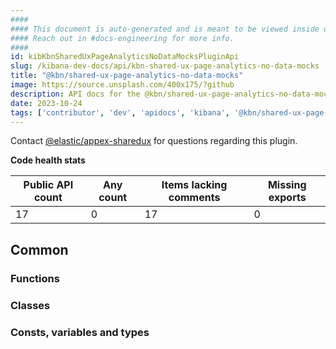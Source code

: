 ```yaml
---
####
#### This document is auto-generated and is meant to be viewed inside our experimental, new docs system.
#### Reach out in #docs-engineering for more info.
####
id: kibKbnSharedUxPageAnalyticsNoDataMocksPluginApi
slug: /kibana-dev-docs/api/kbn-shared-ux-page-analytics-no-data-mocks
title: "@kbn/shared-ux-page-analytics-no-data-mocks"
image: https://source.unsplash.com/400x175/?github
description: API docs for the @kbn/shared-ux-page-analytics-no-data-mocks plugin
date: 2023-10-24
tags: ['contributor', 'dev', 'apidocs', 'kibana', '@kbn/shared-ux-page-analytics-no-data-mocks']
---
```




Contact [@elastic/appex-sharedux](https://github.com/orgs/elastic/teams/appex-sharedux) for questions regarding this plugin.

**Code health stats**

| Public API count  | Any count | Items lacking comments | Missing exports |
|-------------------|-----------|------------------------|-----------------|
| 17 | 0 | 17 | 0 |

## Common

### Functions
<DocDefinitionList data={kbnSharedUxPageAnalyticsNoDataMocksObj.common.functions}/>

### Classes
<DocDefinitionList data={kbnSharedUxPageAnalyticsNoDataMocksObj.common.classes}/>

### Consts, variables and types
<DocDefinitionList data={kbnSharedUxPageAnalyticsNoDataMocksObj.common.misc}/>

